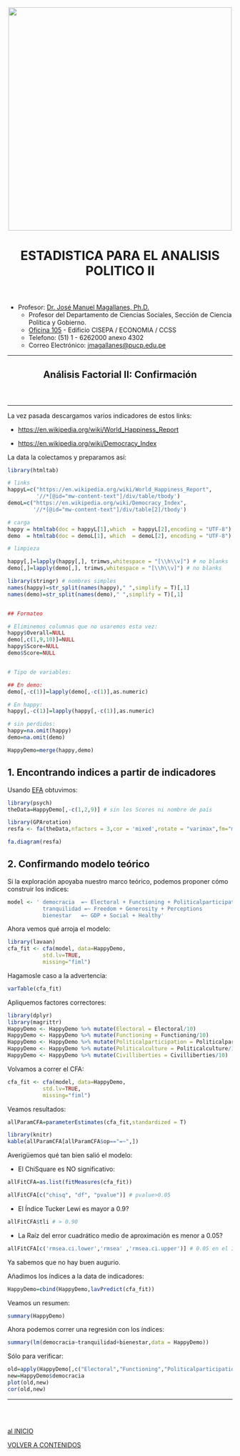 <center><img src="https://github.com/PoliticayGobiernoPUCP/estadistica_anapol2/raw/master/PICS/LOGO_PUCP.png" width="500"></center>

<center> <header><h1>ESTADISTICA PARA EL ANALISIS POLITICO II</h1>  </header></center>

* Profesor:  <a href="http://www.pucp.edu.pe/profesor/jose-manuel-magallanes/" target="_blank">Dr. José Manuel Magallanes, Ph.D.</a> <br>
    - Profesor del Departamento de Ciencias Sociales, Sección de Ciencia Política y Gobierno.
    - [Oficina 105](https://goo.gl/maps/xuGeG6o9di1i1y5m6) - Edificio CISEPA / ECONOMIA / CCSS
    - Telefono: (51) 1 - 6262000 anexo 4302
    - Correo Electrónico: [jmagallanes@pucp.edu.pe](mailto:jmagallanes@pucp.edu.pe)
    

____

<center> <header><h2>Análisis Factorial II: Confirmación</h2>  </header></center>
____

La vez pasada descargamos varios indicadores de estos links:


* [https://en.wikipedia.org/wiki/World_Happiness_Report](https://en.wikipedia.org/wiki/World_Happiness_Report)

* [https://en.wikipedia.org/wiki/Democracy_Index](https://en.wikipedia.org/wiki/Democracy_Index)

La data la colectamos y preparamos así:

```r
library(htmltab)

# links
happyL=c("https://en.wikipedia.org/wiki/World_Happiness_Report",
         '//*[@id="mw-content-text"]/div/table/tbody')
demoL=c("https://en.wikipedia.org/wiki/Democracy_Index", 
        '//*[@id="mw-content-text"]/div/table[2]/tbody')

# carga
happy = htmltab(doc = happyL[1],which  = happyL[2],encoding = "UTF-8")
demo  = htmltab(doc = demoL[1], which  = demoL[2], encoding = "UTF-8")

# limpieza

happy[,]=lapply(happy[,], trimws,whitespace = "[\\h\\v]") # no blanks
demo[,]=lapply(demo[,], trimws,whitespace = "[\\h\\v]") # no blanks

library(stringr) # nombres simples
names(happy)=str_split(names(happy)," ",simplify = T)[,1]
names(demo)=str_split(names(demo)," ",simplify = T)[,1]


## Formateo

# Eliminemos columnas que no usaremos esta vez:
happy$Overall=NULL
demo[,c(1,9,10)]=NULL
happy$Score=NULL
demo$Score=NULL


# Tipo de variables:

## En demo:
demo[,-c(1)]=lapply(demo[,-c(1)],as.numeric)

# En happy:
happy[,-c(1)]=lapply(happy[,-c(1)],as.numeric)

# sin perdidos:
happy=na.omit(happy)
demo=na.omit(demo)

HappyDemo=merge(happy,demo)
```

## 1. Encontrando indices a partir de indicadores


Usando [EFA](https://htmlpreview.github.io/?https://github.com/PoliticayGobiernoPUCP/estadistica_anapol2/blob/master/efa.html) obtuvimos:

```r
library(psych)
theData=HappyDemo[,-c(1,2,9)] # sin los Scores ni nombre de país

library(GPArotation)
resfa <- fa(theData,nfactors = 3,cor = 'mixed',rotate = "varimax",fm="minres")

fa.diagram(resfa)
```

## 2. Confirmando modelo teórico

Si la exploración apoyaba nuestro marco teórico, podemos proponer cómo construir los indices:

```r
model <- ' democracia  =~ Electoral + Functioning + Politicalparticipation + Politicalculture + Civilliberties
           tranquilidad =~ Freedom + Generosity + Perceptions
           bienestar   =~ GDP + Social + Healthy'
```

Ahora vemos qué arroja el modelo:

```r
library(lavaan)
cfa_fit <- cfa(model, data=HappyDemo, 
           std.lv=TRUE,  
           missing="fiml")
```

Hagamosle caso a la advertencia:

```r
varTable(cfa_fit)
```

Apliquemos factores correctores:

```r
library(dplyr)
library(magrittr)
HappyDemo <- HappyDemo %>% mutate(Electoral = Electoral/10)
HappyDemo <- HappyDemo %>% mutate(Functioning = Functioning/10)
HappyDemo <- HappyDemo %>% mutate(Politicalparticipation = Politicalparticipation/10)
HappyDemo <- HappyDemo %>% mutate(Politicalculture = Politicalculture/10)
HappyDemo <- HappyDemo %>% mutate(Civilliberties = Civilliberties/10)
```

Volvamos a correr el CFA:


```r
cfa_fit <- cfa(model, data=HappyDemo, 
           std.lv=TRUE,  
           missing="fiml")
```


Veamos resultados:

```r


allParamCFA=parameterEstimates(cfa_fit,standardized = T)

library(knitr)
kable(allParamCFA[allParamCFA$op=="=~",])

```

Averigüemos qué tan bien salió el modelo:

* El ChiSquare es NO significativo:

```r
allFitCFA=as.list(fitMeasures(cfa_fit))

allFitCFA[c("chisq", "df", "pvalue")] # pvalue>0.05
```


* El Índice Tucker Lewi es mayor a 0.9?

```r
allFitCFA$tli # > 0.90
```
* La Raíz del error cuadrático medio de aproximación es menor a 0.05?

```r
allFitCFA[c('rmsea.ci.lower','rmsea' ,'rmsea.ci.upper')] # 0.05 en el Int de Conf?
```


Ya sabemos que no hay buen augurio.

Añadimos los índices a la data de indicadores:

```r
HappyDemo=cbind(HappyDemo,lavPredict(cfa_fit))
```


Veamos un resumen:
```r
summary(HappyDemo)
```

Ahora podemos correr una regresión con los índices:

```r
summary(lm(democracia~tranquilidad+bienestar,data = HappyDemo))
```

Sólo para verificar:

```r

old=apply(HappyDemo[,c("Electoral","Functioning","Politicalparticipation","Politicalculture","Civilliberties")],1,mean)
new=HappyDemo$democracia
plot(old,new)
cor(old,new)
```

_____
<br></br>

[al INICIO](#beginning)

[VOLVER A CONTENIDOS](https://politicaygobiernopucp.github.io/estadistica_anapol2/)

